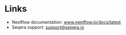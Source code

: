 # Links

- Nextflow documentation: [www.nextflow.io/docs/latest](https://www.nextflow.io/docs/latest/)
- Seqera support: [support@seqera.io](mailto:support@seqera.io)